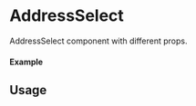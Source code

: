 
<Meta of={AddressSelect} title="AddressSelect" />

# AddressSelect
AddressSelect component with different props.

#### Example

<Canvas of={AddressSelect.Primary} />

## Usage

```ts
import {AddressSelect} from "sld-ui";

const Example = () => {

  return (
      <AddressSelect />
  );
};

export default Example;
```